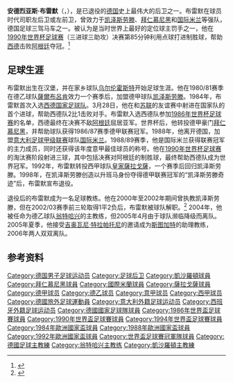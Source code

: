 {{noteTA|G1=football|G2=德甲|G3=西甲
|T=zh-hans:安德烈亚斯·布雷默;zh-hk:安達斯·布林美;zh-tw:安德烈亞斯·布雷默;
|1=zh-hans:布雷默;zh-hk:布林美;zh-tw:布雷默;}}
{{Infobox football biography
| name           = 安德烈亚斯·布雷默<br>Andreas Brehme
| image          = [[File:Andreas_Brehme.jpg|200px]]
| fullname       = Andreas Brehme
| height         = {{height|m=1.76}}
| birth_date     = {{birth date and age|1960|11|9|df=y}}
| birth_place    = {{BRD}}[[汉堡|汉堡]]
| position       = [[后卫_(足球)#边后卫|左后卫]]/[[中场|左前卫]]
| youthyears1    = 1965–1978 | youthclubs1 = [[HSV_Barmbek-Uhlenhorst|乌尔伦霍斯特]]
| years1         = 1978–1980 | clubs1 = [[HSV_Barmbek-Uhlenhorst|乌尔伦霍斯特]]           | caps1 = 66  | goals1 = 10
| years2         = 1980–1981 | clubs2 = [[薩爾布呂肯足球俱樂部|薩爾布呂肯]]              | caps2 = 36  | goals2 = 3
| years3         = 1981–1986 | clubs3 = [[凯泽斯劳滕足球俱乐部|凯泽斯劳滕]]              | caps3 = 154 | goals3 = 34
| years4         = 1986–1988 | clubs4 = [[拜仁慕尼黑足球俱乐部|拜仁慕尼黑]]              | caps4 = 59  | goals4 = 7
| years5         = 1988–1992 | clubs5 = [[国际米兰|国际米兰]]                  | caps5 = 116 | goals5 = 11
| years6         = 1992–1993 | clubs6 = [[皇家薩拉戈薩|皇家薩拉戈薩]]                                  | caps6 = 24  | goals6 = 1
| years7         = 1993–1998 | clubs7 = [[凯泽斯劳滕足球俱乐部|凯泽斯劳滕]]              | caps7 = 120 | goals7 = 9
| totalcaps      = 509
| totalgoals     = 65
| nationalyears1 = 1980–1981 | nationalteam1 = [[德国21岁以下国家足球队|西德U-21]] | nationalcaps1 = 3  | nationalgoals1 = 0
| nationalyears2 = 1981–1984 | nationalteam2 = 西德国奥队                           | nationalcaps2 = 10 | nationalgoals2 = 2
| nationalyears3 = 1984–1994 | nationalteam3 = [[德国国家足球队|德国]]             | nationalcaps3 = 86 | nationalgoals3 = 8
| manageryears1  = 2000–2002 | managerclubs1 = [[凯泽斯劳滕足球俱乐部|凯泽斯劳滕]]
| manageryears2  = 2004–2005 | managerclubs2 = [[翁特哈兴足球俱乐部|翁特哈兴]]
| manageryears3  = 2005–2006 | managerclubs3 = [[斯图加特足球俱乐部|斯图加特]] (助理)
}}
{{MedalTableTop|width=270px}}
{{MedalCountry|{{BRD}}}}
{{MedalSport|男子[[足球|足球]]}}
{{MedalCompetition|[[世界盃足球賽|世界盃足球賽]]}}
{{Medal|Winner|[[1990年世界盃足球賽|1990年意大利]] | [[1990年世界盃足球賽|隊際]]}}
{{Medal|RU|[[1986年世界盃足球賽|1986年墨西哥]] | [[1986年世界盃足球賽|隊際]]}}
{{MedalCompetition|[[歐洲國家盃|歐洲國家盃]]}}
{{Medal|RU|[[1992年歐洲足球錦標賽|1992年瑞典]]| [[1992年歐洲國家盃足球賽|隊際]]}}
{{MedalBottom
}}
'''安德烈亚斯·布雷默'''（{{lang|de|'''Andreas Brehme'''}}，{{bd|1960年|11月9日|catIdx=Brehme, Andreas}}），是已退役的[[德国|德国]]史上最伟大的后卫之一。布雷默在球员时代司职左后卫或左前卫，曾效力于[[凯泽斯劳滕足球俱乐部|凯泽斯劳滕]]、[[拜仁慕尼黑足球俱乐部|拜仁慕尼黑]]和[[国际米兰足球俱乐部|国际米兰]]等强队，德国足球三驾马车之一。被认为是当时世界上最好的定位球主罚手之一，他在[[1990年世界杯足球赛|1990年世界杯足球赛]]（三进球三助攻）决赛第85分钟利用点球打进制胜球，帮助[[德国国家足球队|西德]]击败[[阿根廷国家足球队|阿根廷]]夺冠。<ref>{{Cite web |url=http://2006.sina.com.cn/h/legends/608.shtml |title=世界杯史上被低估的关键先生 最全能左边卫：布雷默 |access-date=2013-07-01 |archive-date=2018-11-25 |archive-url=https://web.archive.org/web/20181125204225/http://2006.sina.com.cn/h/legends/608.shtml |dead-url=no }}</ref>

==足球生涯==
布雷默出生在汉堡，并在家乡球队[[HSV_Barmbek-Uhlenhorst|乌尔伦霍斯特]]开始足球生涯。他在1980/81赛季在德乙球队[[薩爾布呂肯足球俱樂部|薩爾布呂肯]]效力一个赛季后，加盟德甲球队[[凯泽斯劳滕足球俱乐部|凯泽斯劳滕]]。1984年，布雷默首次入选[[德国国家足球队|西德国家足球队]]。3月28日，他在和[[苏联国家足球队|苏联]]的友谊赛中射进在国家队的首个进球，帮助西德队2比1击败对手。布雷默入选西德队参加[[1986年世界杯足球赛|1986年世界杯足球赛]]的名单，西德最终在决赛不敌[[阿根廷国家足球队|阿根廷]]屈居亚军。世界杯后，他转投德甲豪门[[拜仁慕尼黑足球俱乐部|拜仁慕尼黑]]，并帮助球队获得1986/87赛季德甲联赛冠军。1988年，他离开德国，加盟[[意大利足球甲级联赛|意大利足球甲级联赛]]球队[[国际米兰足球俱乐部|国际米兰]]。1988/89赛季，他是国际米兰获得联赛冠军的主力成员，同时还获得该年度意甲最佳球员的称号。他在[[1990年世界杯足球赛|1990年世界杯足球赛]]的淘汰赛阶段射进三球，其中包括决赛对阿根廷的制胜球，最终帮助西德队成为世界冠军。1992年，布雷默转投西甲球队[[皇家薩拉戈薩|皇家薩拉戈薩]]，一个赛季后回归凯泽斯劳滕。1998年，在凯泽斯劳滕创造以升班马身份夺得德甲联赛冠军的“凯泽斯劳滕奇迹”后，布雷默宣布退役。

退役后的布雷默成为一名足球教练。他在2000年至2002年期间曾执教凯泽斯劳滕，但在2002/03赛季前三轮取得1平2负后，布雷默被球队解职。<ref>{{Cite web |url=http://sports.sohu.com/65/32/sports_news164843265.shtml |title=下课潮折射德甲黑洞 布雷默成新赛季下课第一人 |access-date=2013-07-01 |archive-date=2016-03-04 |archive-url=https://web.archive.org/web/20160304213334/http://sports.sohu.com/65/32/sports_news164843265.shtml |dead-url=no }}</ref> 2004年，他被任命为德乙球队[[翁特哈兴足球俱乐部|翁特哈兴]]的主教练，但2005年4月由于球队濒临降级而离队。2005年夏季，他接受[[吉奥瓦尼·特拉帕托尼|吉奥瓦尼·特拉帕托尼]]的邀请成为[[斯图加特足球俱乐部|斯图加特]]的助理教练，2006年两人双双离队。

==参考资料==
{{reflist}}

{{Navboxes colour
|title= 德國國家隊參賽名單
|bg = white
|fg = black
|list1=
{{1984年欧洲足球锦标赛西德参赛名单}}
{{1986年世界杯足球赛西德参赛名单}}
{{1988年欧洲足球锦标赛西德参赛名单}}
{{1990年世界杯足球赛西德参赛名单}}
{{1992年欧洲足球锦标赛德国参赛名单}}
{{1994年世界杯足球赛德国参赛名单}}
}}

{{Authority control}}
{{DEFAULTSORT:Brehme, Andreas}}
[[Category:德国男子足球运动员|Category:德国男子足球运动员]]
[[Category:足球后卫|Category:足球后卫]]
[[Category:凱沙羅頓球員|Category:凱沙羅頓球員]]
[[Category:拜仁慕尼黑球員|Category:拜仁慕尼黑球員]]
[[Category:國際米蘭球員|Category:國際米蘭球員]]
[[Category:薩拉戈薩球員|Category:薩拉戈薩球員]]
[[Category:德甲球员|Category:德甲球员]]
[[Category:德乙球员|Category:德乙球员]]
[[Category:意甲球员|Category:意甲球员]]
[[Category:西甲球员|Category:西甲球员]]
[[Category:德國旅外足球運動員|Category:德國旅外足球運動員]]
[[Category:意大利外籍足球运动员|Category:意大利外籍足球运动员]]
[[Category:西班牙外籍足球运动员|Category:西班牙外籍足球运动员]]
[[Category:德國國家足球隊球員|Category:德國國家足球隊球員]]
[[Category:1986年世界盃足球賽球員|Category:1986年世界盃足球賽球員]]
[[Category:1990年世界盃足球賽球員|Category:1990年世界盃足球賽球員]]
[[Category:1994年世界盃足球賽球員|Category:1994年世界盃足球賽球員]]
[[Category:1984年歐洲國家盃球員|Category:1984年歐洲國家盃球員]]
[[Category:1988年歐洲國家盃球員|Category:1988年歐洲國家盃球員]]
[[Category:1992年歐洲國家盃球員|Category:1992年歐洲國家盃球員]]
[[Category:世界盃足球賽冠軍隊球員|Category:世界盃足球賽冠軍隊球員]]
[[Category:德國足球主教練|Category:德國足球主教練]]
[[Category:翁特哈兴主教练|Category:翁特哈兴主教练]]
[[Category:凱沙羅頓主教練|Category:凱沙羅頓主教練]]